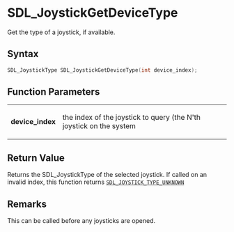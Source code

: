 = SDL_JoystickGetDeviceType =

Get the type of a joystick, if available.

== Syntax ==

<syntaxhighlight lang='c'>
SDL_JoystickType SDL_JoystickGetDeviceType(int device_index);
</syntaxhighlight>

== Function Parameters ==

{|
|'''device_index'''
|the index of the joystick to query (the N'th joystick on the system
|}

== Return Value ==

Returns the SDL_JoystickType of the selected joystick. If called on an
invalid index, this function returns
<code>[[SDL_JOYSTICK_TYPE_UNKNOWN]]</code>



== Remarks ==

This can be called before any joysticks are opened.


